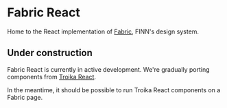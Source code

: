 # Fabric React

Home to the React implementation of
[Fabric](https://pages.github.schibsted.io/finn/fabric-design/), FINN's design
system.

## Under construction

Fabric React is currently in active development. We're gradually porting
components from
[Troika React](https://pages.github.schibsted.io/finn/troika-react/).

In the meantime, it should be possible to run Troika React components on a
Fabric page.
